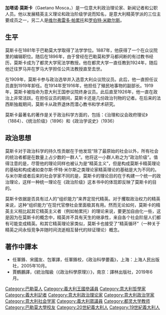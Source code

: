 {{Infobox philosopher 
| region           = 西方哲学
| era              = [[20世纪哲学|20世纪哲学]] 
| color            = #B0C4DE 
| image       = GaetanoMosca.jpg
| name             = Gaetano Mosca
| birth_date       = {{birth date|1858|04|01}}
| birth_place      = 意大利[[巴勒莫|巴勒莫]]
| death_date       = {{death date and age|1941|11|08|1858|04|01}}
| death_place      = 意大利罗马
| school_tradition = [[精英主义|精英主义]] 
| main_interests   = [[政治|政治]]、[[经济|经济]]、[[社会学|社会学]] 
| influences       = [[卡尔·马克思|卡尔·马克思]]、[[维尔弗雷多·帕累托|维尔弗雷多·帕累托]]
| influenced       = [[罗伯特·米歇尔斯|罗伯特·米歇尔斯]]、[[约瑟夫·熊彼特|约瑟夫·熊彼特]]、[[西摩·马丁·利普塞特|西摩·马丁·利普塞特]]、[[查尔斯·怀特·米尔斯|查尔斯·怀特·米尔斯]]
| notable_ideas    = 精英主义
}}
'''加塔诺·莫斯卡'''（Gaetano Mosca，{{bd|1858年|4月1日|1941年|11月8日}}）是一位意大利政治理论家、新闻记者和公职人员。他以发展精英主义理论和政治阶级学说而知名，是意大利精英学派的三位主要成员之一，另二人是[[维尔弗雷多·帕累托|维尔弗雷多·帕累托]]和[[罗伯特·米歇尔斯|罗伯特·米歇尔斯]]。

==生平==

莫斯卡在1881年于巴勒莫大学取得了法学学位。1887年，他获得了一个在众议院里的编辑职位。随后在1896年，由于曾经在巴勒莫和罗马都间断的有过教书经历，莫斯卡成为了都灵大学宪法学教授。他在都灵大学一直任教到1924年，随后他迁往罗马并在罗马大学担任公共法教授直至去世。

在1909年，莫斯卡参与政治选举并入选意大利众议院议员。此后，他一直担任议员直到1919年卸任。在1914年至1916年，他担任了殖民地事物的副部长。1919年，莫斯卡被指命为意大利王国参议院终身议员。此后直至1926年，他一直在政治上非常活跃。在担任议员的期间，莫斯卡还是几份政治刊物的记者。在后来的法西斯独裁期间，莫斯卡从政界退休而潜心教书和学术研究。

莫斯卡最著名的著作是关于政治科学方面的，包括：《治理和议会政府理论》（1884）、《统治阶级》（1896）和《政治学说史》（1936）

==政治思想==

莫斯卡对于政治科学的持久性贡献在于他发现“除了最原始的社会以外，所有社会的统治者都是在数量上占少数的一群人”。他将这一小群人称之为“政治阶级”。值得注意的是，尽管他的理论同样也被认为是“精英主义”，但是构成莫斯卡精英理论的基础和构成诸如查尔斯·怀特·米尔斯之类理论家精英理论的基础是大为不同的。与米尔斯或者后来的社会学家不同的是，莫斯卡的理论目的在于构建一个统一的政治理论，这样一种统一理论在《政治阶级》这本书中的体现即反映了莫斯卡的目的。

莫斯卡依据是否具有过人的“组织能力”来界定现代精英。对于攫取政治权力的精英来说，这种“组织能力”在现代官僚社会里面极其有用。然而无论如何，莫斯卡的精英主义相比起其它精英主义者（例如帕累托）的理论来说，要更加自由化一些，这是因为在莫斯卡的概念中，精英并不具有天生的继承性，来自各个社会阶层人们都有可能变成精英。和其它精英理论家类似，莫斯卡也接受了“精英循环”（一种关于精英之间永恒竞争并随时间流逝相互替代的辩证理论）概念。
==著作中譯本==
*任軍鋒、宋國友、包軍譯，任軍鋒校，《政治科學要義》，上海：上海人民出版社，2005年10月。
*賈鶴鵬譯，《統治階級（《政治科學原理》）》，南京：譯林出版社，2019年6月。

{{Authority control}}
[[Category:巴勒莫人|Category:巴勒莫人]]
[[Category:義大利王國參議員|Category:義大利王國參議員]]
[[Category:意大利哲學家|Category:意大利哲學家]]
[[Category:義大利記者|Category:義大利記者]]
[[Category:意大利政治理论家|Category:意大利政治理论家]]
[[Category:意大利政治学家|Category:意大利政治学家]]
[[Category:意大利社会学家|Category:意大利社会学家]]
[[Category:義大利眾議員|Category:義大利眾議員]]
[[Category:都灵大学教师|Category:都灵大学教师]]
[[Category:巴勒莫大學校友|Category:巴勒莫大學校友]]
[[Category:20世紀義大利人|Category:20世紀義大利人]]
[[Category:19世紀義大利人|Category:19世紀義大利人]]